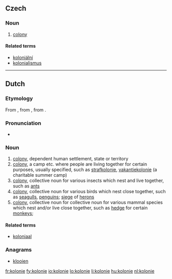 ==Czech==

===Noun===
{{cs-noun|g=f}}

# [[colony]]

====Related terms====
* [[koloniální]]
* [[kolonialismus]]

----

==Dutch==

===Etymology===
From {{etyl|la|nl}} {{term|colonia|colōnia|colony|lang=la}}, from {{term|colonus|colōnus|farmer; colonist|lang=la}}, from {{term|colo|colō|till, cultivate, worship|lang=la}}.

===Pronunciation===
* {{audio|Nl-kolonie.ogg|audio}}

===Noun===
{{nl-noun|g=f|pl1=kolonies|pl2=koloniën|dim=kolonietje}}

# [[colony]], dependent human settlement, state or territory
# [[colony]], a camp etc. where people are living together for certain purposes, usually specified, such as [[strafkolonie]], [[vakantiekolonie]] (a charitable summer camp)
# [[colony]], collective noun for various insects which nest and live together, such as [[ant]]s
# [[colony]], collective noun for various birds which nest close together, such as [[seagull]]s, [[penguin]]s; [[siege]] of [[heron]]s
# [[colony]], collective noun for collective noun for various mammal species which nest and/or live close together, such as [[hedge]] for certain [[monkey]]s;

====Related terms====
* [[koloniaal]]

===Anagrams===
* [[klooien#Dutch|klooien]]

[[fr:kolonie]]
[[fy:kolonie]]
[[io:kolonie]]
[[lo:kolonie]]
[[li:kolonie]]
[[hu:kolonie]]
[[nl:kolonie]]